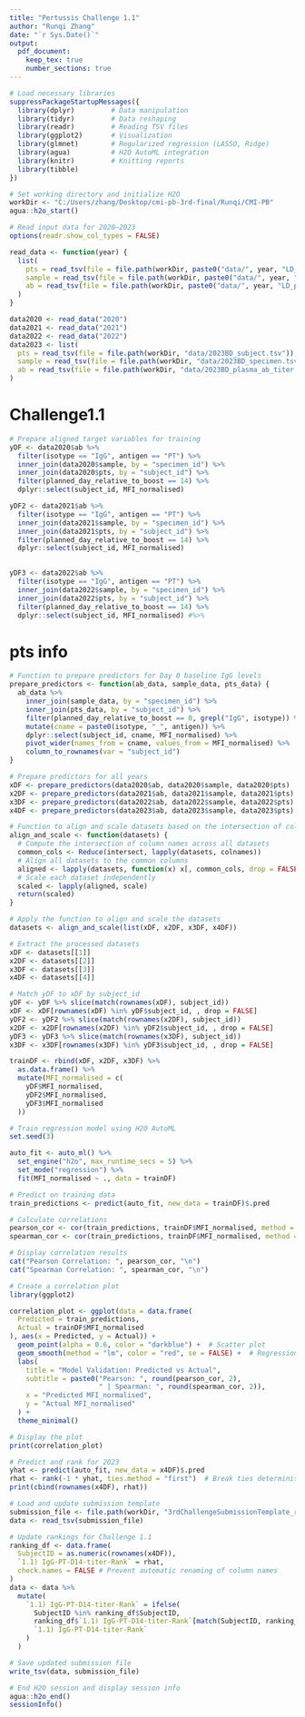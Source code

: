 ---
title: "Pertussis Challenge 1.1"
author: "Runqi Zhang"
date: "`r Sys.Date()`"
output: 
  pdf_document:
    keep_tex: true
    number_sections: true
---


```{r setup}
# Load necessary libraries
suppressPackageStartupMessages({
  library(dplyr)         # Data manipulation
  library(tidyr)         # Data reshaping
  library(readr)         # Reading TSV files
  library(ggplot2)       # Visualization
  library(glmnet)        # Regularized regression (LASSO, Ridge)
  library(agua)          # H2O AutoML integration
  library(knitr)         # Knitting reports
  library(tibble)
})

# Set working directory and initialize H2O
workDir <- "C:/Users/zhang/Desktop/cmi-pb-3rd-final/Runqi/CMI-PB"
agua::h2o_start()
```


```{r read-input}
# Read input data for 2020–2023
options(readr.show_col_types = FALSE)

read_data <- function(year) {
  list(
    pts = read_tsv(file = file.path(workDir, paste0("data/", year, "LD_subject.tsv"))),
    sample = read_tsv(file = file.path(workDir, paste0("data/", year, "LD_specimen.tsv"))),
    ab = read_tsv(file = file.path(workDir, paste0("data/", year, "LD_plasma_ab_titer.tsv")))
  )
}

data2020 <- read_data("2020")
data2021 <- read_data("2021")
data2022 <- read_data("2022")
data2023 <- list(
  pts = read_tsv(file = file.path(workDir, "data/2023BD_subject.tsv")),
  sample = read_tsv(file = file.path(workDir, "data/2023BD_specimen.tsv")),
  ab = read_tsv(file = file.path(workDir, "data/2023BD_plasma_ab_titer.tsv"))
)
```

# Challenge1.1
```{r challenge1.1-prepare outcome}
# Prepare aligned target variables for training
yDF <- data2020$ab %>%
  filter(isotype == "IgG", antigen == "PT") %>%
  inner_join(data2020$sample, by = "specimen_id") %>%
  inner_join(data2020$pts, by = "subject_id") %>%
  filter(planned_day_relative_to_boost == 14) %>%
  dplyr::select(subject_id, MFI_normalised)

yDF2 <- data2021$ab %>%
  filter(isotype == "IgG", antigen == "PT") %>%
  inner_join(data2021$sample, by = "specimen_id") %>%
  inner_join(data2021$pts, by = "subject_id") %>%
  filter(planned_day_relative_to_boost == 14) %>%
  dplyr::select(subject_id, MFI_normalised)
 

yDF3 <- data2022$ab %>%
  filter(isotype == "IgG", antigen == "PT") %>%
  inner_join(data2022$sample, by = "specimen_id") %>%
  inner_join(data2022$pts, by = "subject_id") %>%
  filter(planned_day_relative_to_boost == 14) %>%
  dplyr::select(subject_id, MFI_normalised) #%>%
```

# pts info
```{r prepare predictors}
# Function to prepare predictors for Day 0 baseline IgG levels
prepare_predictors <- function(ab_data, sample_data, pts_data) {
  ab_data %>%
    inner_join(sample_data, by = "specimen_id") %>%
    inner_join(pts_data, by = "subject_id") %>%
    filter(planned_day_relative_to_boost == 0, grepl("IgG", isotype)) %>%
    mutate(cname = paste0(isotype, "_", antigen)) %>%
    dplyr::select(subject_id, cname, MFI_normalised) %>%
    pivot_wider(names_from = cname, values_from = MFI_normalised) %>%
    column_to_rownames(var = "subject_id")
}

# Prepare predictors for all years
xDF <- prepare_predictors(data2020$ab, data2020$sample, data2020$pts)
x2DF <- prepare_predictors(data2021$ab, data2021$sample, data2021$pts)
x3DF <- prepare_predictors(data2022$ab, data2022$sample, data2022$pts)
x4DF <- prepare_predictors(data2023$ab, data2023$sample, data2023$pts)
```


```{r alignment}
# Function to align and scale datasets based on the intersection of column names
align_and_scale <- function(datasets) {
  # Compute the intersection of column names across all datasets
  common_cols <- Reduce(intersect, lapply(datasets, colnames))
  # Align all datasets to the common columns
  aligned <- lapply(datasets, function(x) x[, common_cols, drop = FALSE])
  # Scale each dataset independently
  scaled <- lapply(aligned, scale)
  return(scaled)
}

# Apply the function to align and scale the datasets
datasets <- align_and_scale(list(xDF, x2DF, x3DF, x4DF))

# Extract the processed datasets
xDF <- datasets[[1]]
x2DF <- datasets[[2]]
x3DF <- datasets[[3]]
x4DF <- datasets[[4]]
```

```{r model training}
# Match yDF to xDF by subject_id
yDF <- yDF %>% slice(match(rownames(xDF), subject_id))
xDF <- xDF[rownames(xDF) %in% yDF$subject_id, , drop = FALSE]
yDF2 <- yDF2 %>% slice(match(rownames(x2DF), subject_id))
x2DF <- x2DF[rownames(x2DF) %in% yDF2$subject_id, , drop = FALSE]
yDF3 <- yDF3 %>% slice(match(rownames(x3DF), subject_id))
x3DF <- x3DF[rownames(x3DF) %in% yDF3$subject_id, , drop = FALSE]

trainDF <- rbind(xDF, x2DF, x3DF) %>%
  as.data.frame() %>%
  mutate(MFI_normalised = c(
    yDF$MFI_normalised,
    yDF2$MFI_normalised,
    yDF3$MFI_normalised
  ))

# Train regression model using H2O AutoML
set.seed(3)

auto_fit <- auto_ml() %>%
  set_engine("h2o", max_runtime_secs = 5) %>%
  set_mode("regression") %>%
  fit(MFI_normalised ~ ., data = trainDF)
```

```{r validate-model}
# Predict on training data
train_predictions <- predict(auto_fit, new_data = trainDF)$.pred

# Calculate correlations
pearson_cor <- cor(train_predictions, trainDF$MFI_normalised, method = "pearson")
spearman_cor <- cor(train_predictions, trainDF$MFI_normalised, method = "spearman")

# Display correlation results
cat("Pearson Correlation: ", pearson_cor, "\n")
cat("Spearman Correlation: ", spearman_cor, "\n")

# Create a correlation plot
library(ggplot2)

correlation_plot <- ggplot(data = data.frame(
  Predicted = train_predictions,
  Actual = trainDF$MFI_normalised
), aes(x = Predicted, y = Actual)) +
  geom_point(alpha = 0.6, color = "darkblue") +  # Scatter plot
  geom_smooth(method = "lm", color = "red", se = FALSE) +  # Regression line
  labs(
    title = "Model Validation: Predicted vs Actual",
    subtitle = paste0("Pearson: ", round(pearson_cor, 2), 
                      " | Spearman: ", round(spearman_cor, 2)),
    x = "Predicted MFI_normalised",
    y = "Actual MFI_normalised"
  ) +
  theme_minimal()

# Display the plot
print(correlation_plot)

```


```{r predict and rank}
# Predict and rank for 2023
yhat <- predict(auto_fit, new_data = x4DF)$.pred
rhat <- rank(-1 * yhat, ties.method = "first")  # Break ties deterministically
print(cbind(rownames(x4DF), rhat))
```

```{r update submission file}
# Load and update submission template
submission_file <- file.path(workDir, "3rdChallengeSubmissionTemplate_revised.tsv")
data <- read_tsv(submission_file)

# Update rankings for Challenge 1.1
ranking_df <- data.frame(
  SubjectID = as.numeric(rownames(x4DF)),
  `1.1) IgG-PT-D14-titer-Rank` = rhat,
  check.names = FALSE # Prevent automatic renaming of column names
)
data <- data %>%
  mutate(
    `1.1) IgG-PT-D14-titer-Rank` = ifelse(
      SubjectID %in% ranking_df$SubjectID,
      ranking_df$`1.1) IgG-PT-D14-titer-Rank`[match(SubjectID, ranking_df$SubjectID)],
      `1.1) IgG-PT-D14-titer-Rank`
    )
  )

# Save updated submission file
write_tsv(data, submission_file)
```

```{r session info}
# End H2O session and display session info
agua::h2o_end()
sessionInfo()
```

